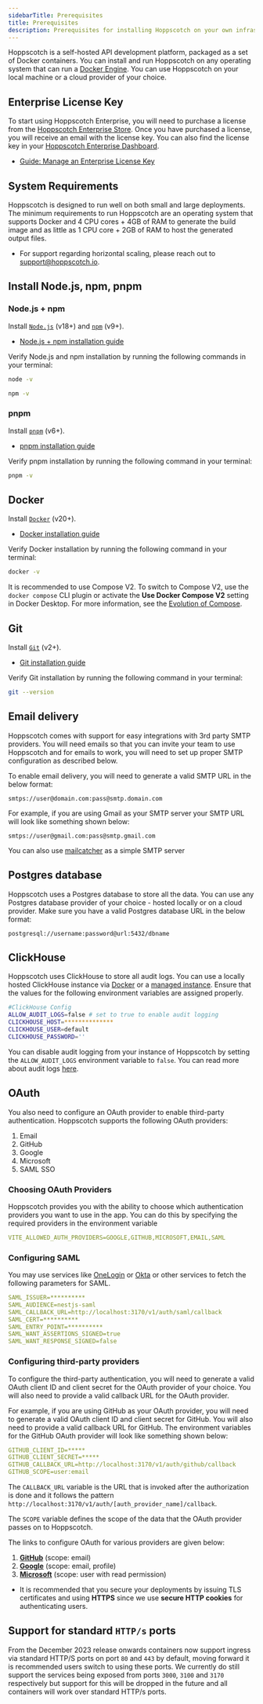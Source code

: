 ```yaml
---
sidebarTitle: Prerequisites
title: Prerequisites
description: Prerequisites for installing Hoppscotch on your own infrastructure.
---
```


Hoppscotch is a self-hosted API development platform, packaged as a set of Docker containers. You can install and run Hoppscotch on any operating system that can run a [Docker Engine](https://docs.docker.com/engine). You can use Hoppscotch on your local machine or a cloud provider of your choice.

## Enterprise License Key

To start using Hoppscotch Enterprise, you will need to purchase a license from the [Hoppscotch Enterprise Store](https://enterprise.hoppscotch.com). Once you have purchased a license, you will receive an email with the license key. You can also find the license key in your [Hoppscotch Enterprise Dashboard](https://enterprise.hoppscotch.com/dashboard).

- [Guide: Manage an Enterprise License Key](/guides/articles/manage-an-enterprise-license-key)

## System Requirements

Hoppscotch is designed to run well on both small and large deployments. The minimum requirements to run Hoppscotch are an operating system that supports Docker and 4 CPU cores + 4GB of RAM to generate the build image and as little as 1 CPU core + 2GB of RAM to host the generated output files.

- For support regarding horizontal scaling, please reach out to support@hoppscotch.io.

## Install Node.js, npm, pnpm

### Node.js + npm

Install [`Node.js`](https://nodejs.org/en) (v18+) and [`npm`](https://www.npmjs.com) (v9+).

- [Node.js + npm installation guide](https://nodejs.org/en/download)

Verify Node.js and npm installation by running the following commands in your terminal:

```bash
node -v
```

```bash
npm -v
```

### pnpm

Install [`pnpm`](https://pnpm.io) (v6+).

- [pnpm installation guide](https://pnpm.io/installation)

Verify pnpm installation by running the following command in your terminal:

```bash
pnpm -v
```

## Docker

Install [`Docker`](https://www.docker.com) (v20+).

- [Docker installation guide](https://docs.docker.com/engine/install)

Verify Docker installation by running the following command in your terminal:

```bash
docker -v
```

It is recommended to use Compose V2. To switch to Compose V2, use the `docker compose` CLI plugin or activate the **Use Docker Compose V2** setting in Docker Desktop. For more information, see the [Evolution of Compose](https://docs.docker.com/compose/compose-v2).

## Git

Install [`Git`](https://git-scm.com) (v2+).

- [Git installation guide](https://git-scm.com/download)

Verify Git installation by running the following command in your terminal:

```bash
git --version
```

## Email delivery

Hoppscotch comes with support for easy integrations with 3rd party SMTP providers. You will need emails so that you can invite your team to use Hoppscotch and for emails to work, you will need to set up proper SMTP configuration as described below.

To enable email delivery, you will need to generate a valid SMTP URL in the below format:

```
smtps://user@domain.com:pass@smtp.domain.com
```

For example, if you are using Gmail as your SMTP server your SMTP URL will look like something shown below:

```
smtps://user@gmail.com:pass@smtp.gmail.com
```

You can also use [mailcatcher](https://mailcatcher.me/) as a simple SMTP server

## Postgres database

Hoppscotch uses a Postgres database to store all the data. You can use any Postgres database provider of your choice - hosted locally or on a cloud provider. Make sure you have a valid Postgres database URL in the below format:

```
postgresql://username:password@url:5432/dbname
```
## ClickHouse

Hoppscotch uses ClickHouse to store all audit logs. You can use a locally hosted ClickHouse instance via [Docker](https://hub.docker.com/r/clickhouse/clickhouse-server) or a [managed instance](https://clickhouse.com/cloud). Ensure that the values for the following environment variables are assigned properly.

```bash
#ClickHouse Config
ALLOW_AUDIT_LOGS=false # set to true to enable audit logging
CLICKHOUSE_HOST=**************
CLICKHOUSE_USER=default
CLICKHOUSE_PASSWORD=''
```

You can disable audit logging from your instance of Hoppscotch by setting the `ALLOW_AUDIT_LOGS` environment variable to `false`. You can read more about audit logs [here](/guides/articles/audit-logs).

## OAuth

You also need to configure an OAuth provider to enable third-party authentication. Hoppscotch supports the following OAuth providers:

1. Email
2. GitHub
3. Google
4. Microsoft
5. SAML SSO

### Choosing OAuth Providers

Hoppscotch provides you with the ability to choose which authentication providers you want to use in the app. You can do this by specifying the required providers in the environment variable

```yaml
VITE_ALLOWED_AUTH_PROVIDERS=GOOGLE,GITHUB,MICROSOFT,EMAIL,SAML
```

### Configuring SAML

You may use services like [OneLogin](https://www.onelogin.com/) or [Okta](https://www.okta.com/) or other services to fetch the following parameters for SAML.

```yaml
SAML_ISSUER=**********
SAML_AUDIENCE=nestjs-saml
SAML_CALLBACK_URL=http://localhost:3170/v1/auth/saml/callback
SAML_CERT=**********
SAML_ENTRY_POINT=**********
SAML_WANT_ASSERTIONS_SIGNED=true
SAML_WANT_RESPONSE_SIGNED=false
```

### Configuring third-party providers

To configure the third-party authentication, you will need to generate a valid OAuth client ID and client secret for the OAuth provider of your choice. You will also need to provide a valid callback URL for the OAuth provider.

For example, if you are using GitHub as your OAuth provider, you will need to generate a valid OAuth client ID and client secret for GitHub. You will also need to provide a valid callback URL for GitHub. The environment variables for the GitHub OAuth provider will look like something shown below:

```yaml
GITHUB_CLIENT_ID=*****
GITHUB_CLIENT_SECRET=*****
GITHUB_CALLBACK_URL=http://localhost:3170/v1/auth/github/callback
GITHUB_SCOPE=user:email
```

The `CALLBACK_URL` variable is the URL that is invoked after the authorization is done and it follows the pattern `http://localhost:3170/v1/auth/[auth_provider_name]/callback`.

The `SCOPE` variable defines the scope of the data that the OAuth provider passes on to Hoppscotch.

The links to configure OAuth for various providers are given below:

1. [**GitHub**](https://docs.github.com/en/apps/oauth-apps/building-oauth-apps/creating-an-oauth-app) (scope: email)
2. [**Google**](https://developers.google.com/identity/gsi/web/guides/get-google-api-clientid#get_your_google_api_client_id) (scope: email, profile)
3. [**Microsoft**](https://learn.microsoft.com/en-us/azure/active-directory/develop/scenario-web-app-sign-user-app-registration?tabs=nodejs#register-an-app-by-using-the-azure-portal) (scope: user with read permission)

- It is recommended that you secure your deployments by issuing TLS certificates and using **HTTPS** since we use **secure HTTP cookies** for authenticating users.

## Support for standard `HTTP/s` ports

From the December 2023 release onwards containers now support ingress via standard HTTP/S ports on port `80` and `443` by default, moving forward it is recommended users switch to using these ports. We currently do still support the services being exposed from ports `3000`, `3100` and `3170` respectively but support for this will be dropped in the future and all containers will work over standard HTTP/s ports.

